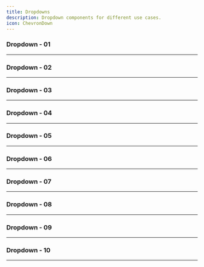 ```yaml
---
title: Dropdowns
description: Dropdown components for different use cases.
icon: ChevronDown
---
```


### Dropdown - 01


<Preview link="dropdowns/dropdown-01">
    <Dropdown01 />
</Preview>

---

### Dropdown - 02


<Preview link="dropdowns/dropdown-02">
    <Dropdown02 />
</Preview>

---

### Dropdown - 03


<Preview link="dropdowns/dropdown-03">
    <Dropdown03 />
</Preview>

---

### Dropdown - 04


<Preview link="dropdowns/dropdown-04">
    <Dropdown04 />
</Preview>

---

### Dropdown - 05


<Preview link="dropdowns/dropdown-05">
    <Dropdown05 />
</Preview>

---

### Dropdown - 06


<Preview link="dropdowns/dropdown-06">
    <Dropdown06 />
</Preview>

---

### Dropdown - 07


<Preview link="dropdowns/dropdown-07">
    <Dropdown07 />
</Preview>

---

### Dropdown - 08


<Preview link="dropdowns/dropdown-08">
    <Dropdown08 />
</Preview>

---

### Dropdown - 09


<Preview link="dropdowns/dropdown-09">
    <Dropdown09 />
</Preview>

---

### Dropdown - 10


<Preview link="dropdowns/dropdown-10">
    <Dropdown10 />
</Preview>

---

